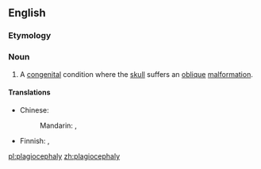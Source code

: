 ==English==
{{wikipedia}}

===Etymology===
{{confix|plagio|cephaly}}

===Noun===
{{en-noun|plagiocephalies}}

# {{context|pathology|lang=en}} A [[congenital]] condition where the [[skull]] suffers an [[oblique]] [[malformation]].

====Translations====
{{trans-top|congenital condition}}
* Chinese:
*: Mandarin: {{t|cmn|斜頭畸形|sc=Hani}}, {{t|cmn|斜头畸形|tr=xiétóu jīxíng|sc=Hani}}
{{trans-mid}}
* Finnish: {{t|fi|vinokalloisuus}}, {{t|fi|plagiokefalia}}
{{trans-bottom}}

[[pl:plagiocephaly]]
[[zh:plagiocephaly]]